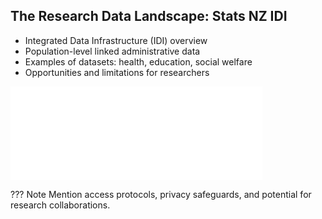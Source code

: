 ## The Research Data Landscape: Stats NZ IDI

- Integrated Data Infrastructure (IDI) overview
- Population-level linked administrative data
- Examples of datasets: health, education, social welfare
- Opportunities and limitations for researchers

![](figures/IDI_schema.pdf){width=80%}

??? Note
Mention access protocols, privacy safeguards, and potential for research collaborations.